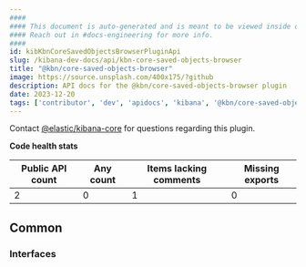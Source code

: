 ```yaml
---
####
#### This document is auto-generated and is meant to be viewed inside our experimental, new docs system.
#### Reach out in #docs-engineering for more info.
####
id: kibKbnCoreSavedObjectsBrowserPluginApi
slug: /kibana-dev-docs/api/kbn-core-saved-objects-browser
title: "@kbn/core-saved-objects-browser"
image: https://source.unsplash.com/400x175/?github
description: API docs for the @kbn/core-saved-objects-browser plugin
date: 2023-12-20
tags: ['contributor', 'dev', 'apidocs', 'kibana', '@kbn/core-saved-objects-browser']
---
```




Contact [@elastic/kibana-core](https://github.com/orgs/elastic/teams/kibana-core) for questions regarding this plugin.

**Code health stats**

| Public API count  | Any count | Items lacking comments | Missing exports |
|-------------------|-----------|------------------------|-----------------|
| 2 | 0 | 1 | 0 |

## Common

### Interfaces
<DocDefinitionList data={kbnCoreSavedObjectsBrowserObj.common.interfaces}/>

